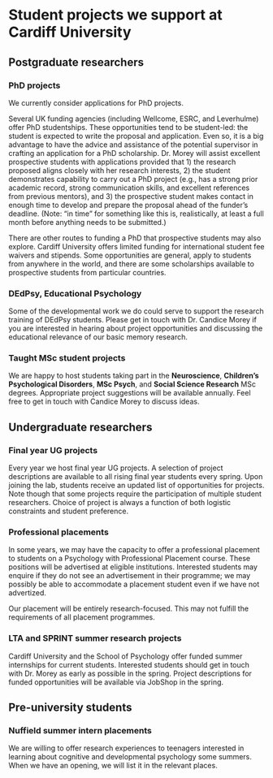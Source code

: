 # Student projects we support at Cardiff University

## Postgraduate researchers

### PhD projects

We currently consider applications for PhD projects.  

Several UK funding agencies (including Wellcome, ESRC, and Leverhulme) offer PhD studentships. These opportunities tend to be student-led: the student is expected to write the proposal and application. Even so, it is a big advantage to have the advice and assistance of the potential supervisor in crafting an application for a PhD scholarship. Dr. Morey will assist excellent prospective students with applications provided that 1) the research proposed aligns closely with her research interests, 2) the student demonstrates capability to carry out a PhD project (e.g., has a strong prior academic record, strong communication skills, and excellent references from previous mentors), and 3) the prospective student makes contact in enough time to develop and prepare the proposal ahead of the funder's deadline. (Note: "in time" for something like this is, realistically, at least a full month before anything needs to be submitted.)

There are other routes to funding a PhD that prospective students may also explore. Cardiff University offers limited funding for international student fee waivers and stipends. Some opportunities are general, apply to students from anywhere in the world, and there are some scholarships available to prospective students from particular countries. 


### DEdPsy, Educational Psychology

Some of the developmental work we do could serve to support the research training of DEdPsy students. Please get in touch with Dr. Candice Morey if you are interested in hearing about project opportunities and discussing the educational relevance of our basic memory research. 

### Taught MSc student projects

We are happy to host students taking part in the **Neuroscience**, **Children's Psychological Disorders**, **MSc Psych**, and **Social Science Research** MSc degrees. Appropriate project suggestions will be available annually. Feel free to get in touch with Candice Morey to discuss ideas.

## Undergraduate researchers

### Final year UG projects

Every year we host final year UG projects. A selection of project descriptions are available to all rising final year students every spring. Upon joining the lab, students receive an updated list of opportunities for projects. Note though that some projects require the participation of multiple student researchers. Choice of project is always a function of both logistic constraints and student preference.


### Professional placements

In some years, we may have the capacity to offer a professional placement to students on a Psychology with Professional Placement course. These positions will be advertised at eligible institutions. Interested students may enquire if they do not see an advertisement in their programme; we may possibly be able to accommodate a placement student even if we have not advertized. 

Our placement will be entirely research-focused. This may not fulfill the requirements of all placement programmes.

### LTA and SPRINT summer research projects

Cardiff University and the School of Psychology offer funded summer internships for current students. Interested students should get in touch with Dr. Morey as early as possible in the spring. Project descriptions for funded opportunities will be available via JobShop in the spring.

## Pre-university students

### Nuffield summer intern placements

We are willing to offer research experiences to teenagers interested in learning about cognitive and developmental psychology some summers. When we have an opening, we will list it in the relevant places.






